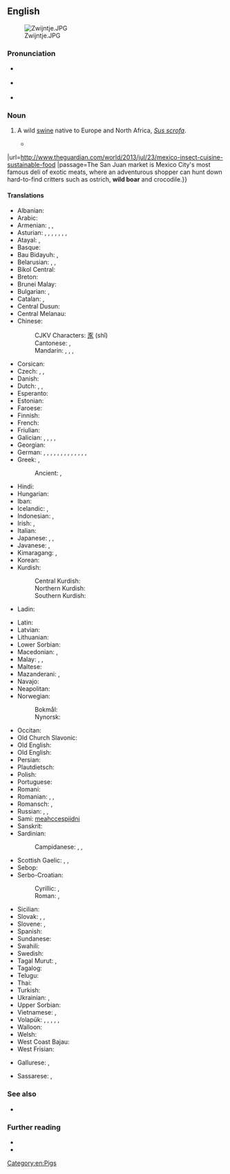 {{also|wild-boar}}
==English==
[[File:Zwijntje.JPG|thumb]]

===Pronunciation===
* {{a|US}} {{IPA|en|/ˈwaɪld ˈboɹ/}}
* {{a|RP}} {{IPA|en|/ˈwaɪld ˈbɔː/}}
* {{audio|en|en-uk-wild boar.ogg|Audio (UK)}}

===Noun===
{{en-noun|s|wild boar}}

# A wild [[swine]] native to Europe and North Africa, ''[[Sus scrofa]]''.
#: {{syn|en|wild pig}}
#* {{quote-journal|en|date=2013-07-26|author=Nick Miroff
|volume=189|issue=7|page=32|magazine={{w|The Guardian Weekly}}
|title=Mexico gets a taste for eating insects {{...}}
|url=http://www.theguardian.com/world/2013/jul/23/mexico-insect-cuisine-sustainable-food
|passage=The San Juan market is Mexico City's most famous deli of exotic meats, where an adventurous shopper can hunt down hard-to-find critters such as ostrich, '''wild boar''' and crocodile.}}

====Translations====
{{trans-top|''Sus scrofa''}}
* Albanian: {{t|sq|derri i egër}}
* Arabic: {{t|ar|خَنْزِير بَرِيّ|m}}
* Armenian: {{t|hy|վայրի խոզ}}, {{t+|hy|վարազ}}, {{t+|hy|կինճ}}
* Asturian: {{t+|ast|xabalín|m}}, {{t+|ast|xabaril|m}}, {{t+|ast|gochu|m}}, {{t+|ast|gochu bravu|m}}, {{t+|ast|gochu montés|m}}, {{t|ast|xabardu|m}}, {{t|ast|pegosu|m}}, {{t+|ast|verracu|m}}
* Atayal: {{t|tay|bzyok qnhyun}}, {{t|tay|bzyoq qnahi’}}
* Basque: {{t+|eu|basurde}}
* Bau Bidayuh: {{t|sne|pongan}}, {{t|sne|doot}}
* Belarusian: {{t|be|каба́н|m}}, {{t|be|дзік|m}}, {{t|be|вяпру́к|m}}
* Bikol Central: {{t|bcl|upon}}
* Breton: {{t|br|hoc’h gouez}}
* Brunei Malay: {{t|kxd|bayi utan}}
* Bulgarian: {{t|bg|ди́ва свиня́|f}}, {{t+|bg|глиган|m}}
* Catalan: {{t+|ca|senglar|m}}, {{t+|ca|porc senglar|m}}
* Central Dusun: {{t|dtp|bakas}}
* Central Melanau: {{t|mel|babui guwun}}
* Chinese:
*: CJKV Characters: [[豕]] (shǐ)
*: Cantonese: {{t|yue|山豬}}, {{t|yue|山猪|tr=saan1 zyu1}}
*: Mandarin: {{t+|cmn|野豬}}, {{t+|cmn|野猪|tr=yězhū}}, {{t|cmn|山豬}}, {{t|cmn|山猪|tr=shānzhū}}
* Corsican: {{t|co|cignale}}
* Czech: {{t+|cs|divočák|m}}, {{t+|cs|kanec|m}}, {{t+|cs|prase divoké|n}}
* Danish: {{t+|da|vildsvin|c}}
* Dutch: {{t+|nl|everzwijn|n}}, {{t+|nl|wild zwijn|n}}, {{t+|nl|ever|m}}
* Esperanto: {{t+|eo|apro}}
* Estonian: {{t|et|metssiga}}
* Faroese: {{t|fo|villsvín}}
* Finnish: {{t+|fi|villisika}}
* French: {{t+|fr|sanglier|m}}
* Friulian: {{t|fur|cenglâr}}
* Galician: {{t+|gl|xabaril|m}}, {{t+|gl|xabarín|m}}, {{t+|gl|porco bravo|m}}, {{t|gl|porco fero|m}}, {{t|gl|porco montés|m}}
* Georgian: {{t|ka|ქოსმენი}}
* German: {{t+|de|Wildschwein|n}}, {{qualifier|collective}} {{t|de|Wildschweinrudel|n}}, {{t|de|Wildeber|m}}, {{t+|de|Wildsau|f}}, {{qualifier|from [[DWB]]}} {{t|de|Bacher|m}}, {{t+|de|Keiler|m}}, {{t+|de|Bache|f}}, {{qualifier|hunting, collective}} {{t+|de|Schwarzwild|n}}, {{qualifier|young offspring}} {{t+|de|Frischling|m}}, {{qualifier|colloquial}} {{t+|de|Schwarzkittel|n}}, {{t|de|Beier|m}}, {{t|de|Ber|m}}, {{t|de|Behr}}, {{t+|de|Bär|m}}
* Greek: {{t+|el|κάπρος|m}}, {{t+|el|αγριογούρουνο|n}}
*: Ancient: {{t|grc|κάπρος|m}}, {{q|Epic}} {{t|grc|χλούνης|m}}
* Hindi: {{t|hi|जंगली सूअर|m}}
* Hungarian: {{t+|hu|vaddisznó}}
* Iban: {{t|iba|babi kampong}}
* Icelandic: {{t|is|villisvín|n}}, {{t|is|villigöltur|m}}
* Indonesian: {{t+|id|babi hutan}}, {{t+|id|celeng}}
* Irish: {{t|ga|torc|m}}, {{t|ga|torc allta|m}}
* Italian: {{t+|it|cinghiale|m}}
* Japanese: {{t|ja|野猪|tr=やちょ, yacho}}, {{t+|ja|猪|tr=いのしし, inoshishi}}, {{t+|ja|イノシシ|tr=inoshishi}}
* Javanese: {{t|jv|cèlèng}} {{qualifier|ngoko}}, {{t|jv|andhapan}} {{qualifier|krama}}
* Kimaragang: {{t|kqr|kanas}}, {{t|kqr|lungiyan}}
* Korean: {{t+|ko|멧돼지}}
* Kurdish:
*: Central Kurdish: {{t+|ckb|بەراز}}
*: Northern Kurdish: {{t+|kmr|beraz}}
*: Southern Kurdish: {{t|sdh|وەراز}}
* Ladin: {{t|lld|porcel salvare}}
{{trans-mid}}
* Latin: {{t|la|aper|m}}
* Latvian: {{t+|lv|mežacūka}}
* Lithuanian: {{t+|lt|šernas}}
* Lower Sorbian: {{t|dsb|źiwa swinja}}
* Macedonian: {{t|mk|ди́ва сви́ња|f}}, {{t|mk|ве́пар|m}}
* Malay: {{t+|ms|babi hutan}}, {{t|ms|bagung}}, {{t|ms|celeng}}
* Maltese: {{t|mt|ħanżir salvaġġ|m}}
* Mazanderani: {{t|mzn|وراز|tr=verâz}}, {{t|mzn|براز|tr=berâz}}
* Navajo: {{t|nv|bisóodi ałchiní}}
* Neapolitan: {{t|nap|cignale}}
* Norwegian:
*: Bokmål: {{t+|nb|villsvin|n}}
*: Nynorsk: {{t|nn|villsvin|n}}
* Occitan: {{t+|oc|singlar|m}}
* Old Church Slavonic: {{t|cu|вепрь|m}}
* Old English: {{t|ang|eofor}}
* Old English: {{t|ang|efor}}
* Persian: {{t+|fa|گراز|tr=gorâz}}
* Plautdietsch: {{t|pdt|Borch|m}}
* Polish: {{t+|pl|dzik|m}}
* Portuguese: {{t+|pt|javali|m}}
* Romani: {{t|rom|divlio-balo|m}}
* Romanian: {{t+|ro|mistreț|m|}}, {{t|ro|porc mistreț|m}}, {{t+|ro|vier|m}}
* Romansch: {{t|rm|ver|m}}, {{t|rm|portg selvadi|m}}
* Russian: {{t+|ru|каба́н|m}}, {{t+|ru|ве́прь|m}}, {{t|ru|ди́кая свинья́|f}}
* Sami: [[meahccespiidni]]
* Sanskrit: {{t+|sa|वराह|m}}
* Sardinian:
*: Campidanese: {{t|sc|sirboni}}, {{t|sc|mardi de sirba}}, {{t|sc|porcrabu}}
* Scottish Gaelic: {{t|gd|torc|m}}, {{t|gd|torc allaidh|m}}, {{t|gd|torc fiadhaich|m}}
* Sebop: {{t|sib|mabui}}
* Serbo-Croatian:
*: Cyrillic: {{t|sh|дивљa свиња|f}}, {{t|sh|вепар|m}}
*: Roman: {{t+|sh|divlja svinja|f}}, {{t+|sh|vepar|m}}
* Sicilian: {{t|scn|porcu sarvaggiu|m}}
* Slovak: {{t+|sk|diviak|m}}, {{t|sk|kanec|m}}, {{t|sk|diviak lesný|m}}
* Slovene: {{t|sl|divji prašič|m}}, {{t+|sl|merjasec|m}}
* Spanish: {{t+|es|jabalí|m}}
* Sundanese: {{t+|su|bagong}}
* Swahili: {{t|sw|jivi}}
* Swedish: {{t+|sv|vildsvin|c}}
* Tagal Murut: {{t|mvv|asi}}, {{t|mvv|basing}}
* Tagalog: {{t|tl|baboy-ramo}}
* Telugu: {{t+|te|అడవిపంది}}
* Thai: {{t+|th|หมูป่า}}
* Turkish: {{t+|tr|yaban domuzu}}
* Ukrainian: {{t+|uk|каба́н|m}}, {{t|uk|вепр|m}}
* Upper Sorbian: {{t|hsb|dźiwje swinjo}}
* Vietnamese: {{t+|vi|lợn rừng}}, {{t|vi|heo rừng}}
* Volapük: {{qualifier|[[♂]][[♀]]}} {{t+|vo|saglied}}, {{qualifier|♂}} {{t+|vo|hisaglied}}, {{qualifier|♀}} {{t+|vo|jisaglied}}, {{qualifier|♂♀ offspring}} {{t|vo|sagliedül}}, {{qualifier|♂ offspring}} {{t|vo|hisagliedül}}, {{qualifier|♀ offspring}} {{t|vo|jisagliedül}}
* Walloon: {{t+|wa|singlé}}
* Welsh: {{t|cy|baedd gwyllt}}
* West Coast Bajau: {{t|bdr|bakas}}
* West Frisian: {{t|fy|wylde baarch}}
{{trans-bottom}}

{{checktrans-top}}
* Gallurese: {{t-check|sdn|sirbone}}, {{t-check|sdn|porcrabu|m}}
{{trans-mid}}
* Sassarese: {{t-check|sdc|sirbone}}, {{t-check|sdc|porcrabu|m}}
{{trans-bottom}}

===See also===
* {{l|en|feral pig}}

===Further reading===
* {{pedia}}
* {{commonscatlite}}

[[Category:en:Pigs]]